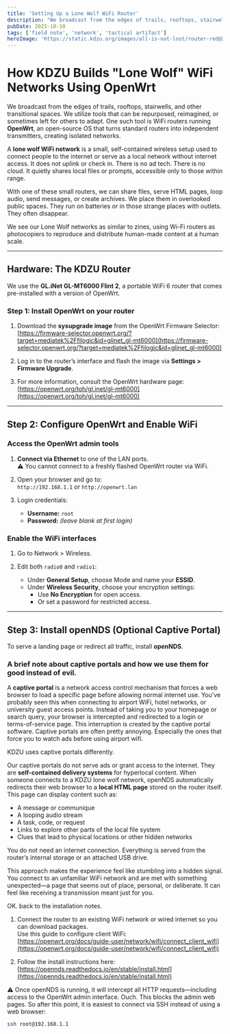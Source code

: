 ```yaml
---
title: 'Setting Up a Lone Wolf WiFi Router'
description: "We broadcast from the edges of trails, rooftops, stairwells, and other transitional spaces. We utilize tools that can be repurposed, reimagined, or sometimes left for others to adapt. One such tool is WiFi routers running OpenWrt."
pubDate: 2025-10-10
tags: ['field note', 'network', 'tactical artifact']
heroImage: 'https://static.kdzu.org/images/all-is-not-lost/router-red@2x.jpg'
---
```



# How KDZU Builds "Lone Wolf" WiFi Networks Using OpenWrt  

We broadcast from the edges of trails, rooftops, stairwells, and other transitional spaces. We utilize tools that can be repurposed, reimagined, or sometimes left for others to adapt. One such tool is WiFi routers running **OpenWrt**, an open-source OS that turns standard routers into independent transmitters, creating isolated networks.

A **lone wolf WiFi network** is a small, self-contained wireless setup used to connect people to the internet or serve as a local network without internet access. It does not uplink or check in. There is no ad tech. There is no cloud. It quietly shares local files or prompts, accessible only to those within range.

With one of these small routers, we can share files, serve HTML pages, loop audio, send messages, or create archives. We place them in overlooked public spaces. They run on batteries or in those strange places with outlets. They often disappear.

We see our Lone Wolf networks as similar to zines, using Wi-Fi routers as photocopiers to reproduce and distribute human-made content at a human scale.

---

## Hardware: The KDZU Router

We use the **GL.iNet GL-MT6000 Flint 2**, a portable WiFi 6 router that comes pre-installed with a version of OpenWrt.

### Step 1: Install OpenWrt on your router

1. Download the **sysupgrade image** from the OpenWrt Firmware Selector:  
   [https://firmware-selector.openwrt.org/?target=mediatek%2Ffilogic&id=glinet_gl-mt6000](https://firmware-selector.openwrt.org/?target=mediatek%2Ffilogic&id=glinet_gl-mt6000)

2. Log in to the router’s interface and flash the image via **Settings > Firmware Upgrade**.

3. For more information, consult the OpenWrt hardware page:  
   [https://openwrt.org/toh/gl.inet/gl-mt6000](https://openwrt.org/toh/gl.inet/gl-mt6000)

---

## Step 2: Configure OpenWrt and Enable WiFi

### Access the OpenWrt admin tools

1. **Connect via Ethernet** to one of the LAN ports.  
   ⚠️ You cannot connect to a freshly flashed OpenWrt router via WiFi.

2. Open your browser and go to:  
   `http://192.168.1.1` or `http://openwrt.lan`

3. Login credentials:  
   - **Username:** `root`  
   - **Password:** *(leave blank at first login)*

### Enable the WiFi interfaces

<PhotoWithCaption 
  src="https://static.kdzu.org/images/all-is-not-lost/enable@2x.jpg" 
  alt="Screenshot of Network screen from Openwrt." 
  caption="Enable the two disabled networks."
/>


1. Go to Network > Wireless.

2. Edit both `radio0` and `radio1`:
   - Under **General Setup**, choose Mode and name your **ESSID**.
   - Under **Wireless Security**, choose your encryption settings:
     - Use **No Encryption** for open access.
     - Or set a password for restricted access.

<PhotoWithCaption 
  src="https://static.kdzu.org/images/all-is-not-lost/wireless-security@2x.jpg" 
  alt="Screenshot of General Settings tab from Openwrt." 
  caption="The General Settings tab will let you set your ESSID network name for the WiFi network. We choose the network name of All Is Not Lost. Pick a name you think is interesting."
/>

<PhotoWithCaption 
  src="https://static.kdzu.org/images/all-is-not-lost/wireless-security@2x.jpg" 
  alt="Screenshot of wireless security tab from Openwrt." 
  caption="The Wireless Security tab at the bottom will let you set your password for the WiFi network. We choose to create an open network anyone can connect to without a password. It's up to you."
/>

<PhotoWithCaption 
  src="https://static.kdzu.org/images/all-is-not-lost/radio1-radio2@2x.jpg" 
  alt="Screenshot of Network setup from Openwrt package installer." 
  caption="Use the Edit button to set Radio0 and Radio1 to the same WiFI network name, In our case our network name is All Is Not Lost. Openwrt will chose either 5Ghz or 2.4Ghz to present to the person. This is nice as they don't need to guess."
/>

---

## Step 3: Install openNDS (Optional Captive Portal)

To serve a landing page or redirect all traffic, install **openNDS**.

### A brief note about captive portals and how we use them for good instead of evil.
A **captive portal** is a network access control mechanism that forces a web browser to load a specific page before allowing normal internet use. You've probably seen this when connecting to airport WiFi, hotel networks, or university guest access points. Instead of taking you to your homepage or search query, your browser is intercepted and redirected to a login or terms-of-service page. This interruption is created by the captive portal software. Captive portals are often pretty annoying. Especially the ones that force you to watch ads before using airport wifi.

KDZU uses captive portals differently.

Our captive portals do not serve ads or grant access to the internet. They are **self-contained delivery systems** for hyperlocal content. When someone connects to a KDZU lone wolf network, openNDS automatically redirects their web browser to a **local HTML page** stored on the router itself. This page can display content such as:

- A message or communique  
- A looping audio stream  
- A task, code, or request  
- Links to explore other parts of the local file system  
- Clues that lead to physical locations or other hidden networks

You do not need an internet connection. Everything is served from the router’s internal storage or an attached USB drive.

This approach makes the experience feel like stumbling into a hidden signal. You connect to an unfamiliar WiFi network and are met with something unexpected—a page that seems out of place, personal, or deliberate. It can feel like receiving a transmission meant just for you.

OK. back to the installation notes.

1. Connect the router to an existing WiFi network or wired internet so you can download packages.  
   Use this guide to configure client WiFi:  
   [https://openwrt.org/docs/guide-user/network/wifi/connect_client_wifi](https://openwrt.org/docs/guide-user/network/wifi/connect_client_wifi)

2. Follow the install instructions here:  
   [https://opennds.readthedocs.io/en/stable/install.html](https://opennds.readthedocs.io/en/stable/install.html)

<PhotoWithCaption 
  src="https://static.kdzu.org/images/all-is-not-lost/search-opennds@2x.jpg" 
  alt="Screenshot of openNDS installation installation from Openwrt package installer." 
  caption="Search for the openNDS package."
/>

<PhotoWithCaption 
  src="https://static.kdzu.org/images/all-is-not-lost/opendns-package@2x.jpg" 
  alt="Screenshot of Openwrt package installer." 
  caption="Select the openNDS package and click Install."
/>

<PhotoWithCaption 
  src="https://static.kdzu.org/images/all-is-not-lost/installing-opendns@2x.jpg" 
  alt="Screenshot of openNDS installation from Openwrt package installer." 
  caption="openNDS will download from the internet and install."
/>

⚠️ Once openNDS is running, it will intercept all HTTP requests—including access to the OpenWrt admin interface. Ouch. This blocks the admin web pages. So after this point, it is easiest to connect via SSH instead of using a web browser:

```bash
ssh root@192.168.1.1
